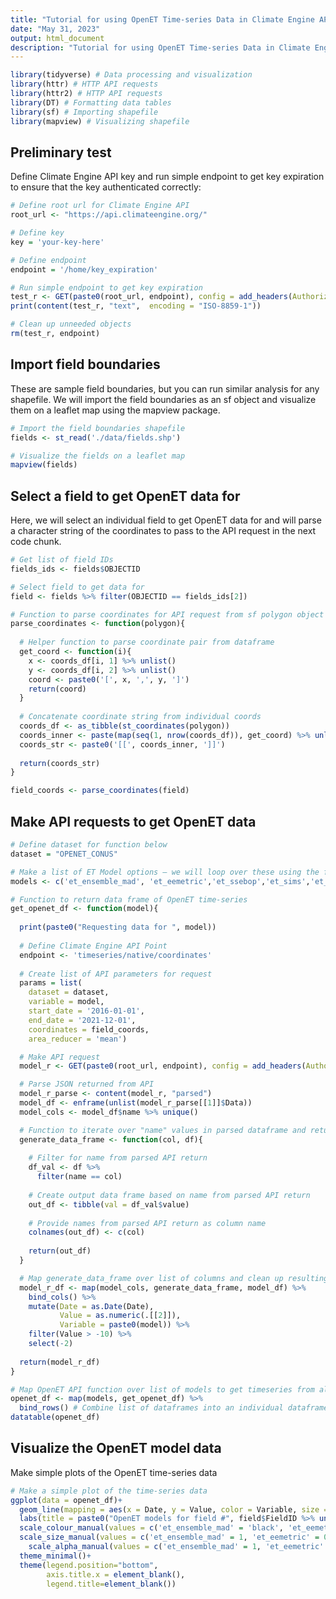 ```yaml
---
title: "Tutorial for using OpenET Time-series Data in Climate Engine API"
date: "May 31, 2023"
output: html_document
description: "Tutorial for using OpenET Time-series Data in Climate Engine API"
---
```


```r
library(tidyverse) # Data processing and visualization
library(httr) # HTTP API requests
library(httr2) # HTTP API requests
library(DT) # Formatting data tables
library(sf) # Importing shapefile
library(mapview) # Visualizing shapefile
```

## Preliminary test

Define Climate Engine API key and run simple endpoint to get key expiration to ensure that the key authenticated correctly:

```r
# Define root url for Climate Engine API
root_url <- "https://api.climateengine.org/"

# Define key
key = 'your-key-here'

# Define endpoint
endpoint = '/home/key_expiration'

# Run simple endpoint to get key expiration
test_r <- GET(paste0(root_url, endpoint), config = add_headers(Authorization = key))
print(content(test_r, "text",  encoding = "ISO-8859-1"))

# Clean up unneeded objects
rm(test_r, endpoint)
```

## Import field boundaries

These are sample field boundaries, but you can run similar analysis for any shapefile. We will import the field boundaries as an sf object and visualize them on a leaflet map using the mapview package.

```r
# Import the field boundaries shapefile
fields <- st_read('./data/fields.shp')

# Visualize the fields on a leaflet map
mapview(fields)
```

## Select a field to get OpenET data for

Here, we will select an individual field to get OpenET data for and will parse a character string of the coordinates to pass to the API request in the next code chunk.

```r
# Get list of field IDs
fields_ids <- fields$OBJECTID

# Select field to get data for
field <- fields %>% filter(OBJECTID == fields_ids[2])

# Function to parse coordinates for API request from sf polygon object (shapefile)
parse_coordinates <- function(polygon){
  
  # Helper function to parse coordinate pair from dataframe
  get_coord <- function(i){
    x <- coords_df[i, 1] %>% unlist()
    y <- coords_df[i, 2] %>% unlist()
    coord <- paste0('[', x, ',', y, ']')
    return(coord)
  }
  
  # Concatenate coordinate string from individual coords
  coords_df <- as_tibble(st_coordinates(polygon))
  coords_inner <- paste(map(seq(1, nrow(coords_df)), get_coord) %>% unlist(), collapse = ',')
  coords_str <- paste0('[[', coords_inner, ']]')
  
  return(coords_str)
}

field_coords <- parse_coordinates(field)
```

## Make API requests to get OpenET data

```r
# Define dataset for function below
dataset = "OPENET_CONUS"

# Make a list of ET Model options — we will loop over these using the function below to return all of the data
models <- c('et_ensemble_mad', 'et_eemetric','et_ssebop','et_sims','et_geesebal','et_ptjpl','et_disalexi')

# Function to return data frame of OpenET time-series
get_openet_df <- function(model){
  
  print(paste0("Requesting data for ", model))
  
  # Define Climate Engine API Point 
  endpoint <- 'timeseries/native/coordinates'
  
  # Create list of API parameters for request
  params = list(
    dataset = dataset,
    variable = model,
    start_date = '2016-01-01',
    end_date = '2021-12-01',
    coordinates = field_coords,
    area_reducer = 'mean')

  # Make API request
  model_r <- GET(paste0(root_url, endpoint), config = add_headers(Authorization = key), query = params)

  # Parse JSON returned from API
  model_r_parse <- content(model_r, "parsed")
  model_df <- enframe(unlist(model_r_parse[[1]]$Data))
  model_cols <- model_df$name %>% unique()

  # Function to iterate over "name" values in parsed dataframe and return single column dataframe with those values
  generate_data_frame <- function(col, df){
  
    # Filter for name from parsed API return
    df_val <- df %>%
      filter(name == col)
  
    # Create output data frame based on name from parsed API return
    out_df <- tibble(val = df_val$value)
  
    # Provide names from parsed API return as column name
    colnames(out_df) <- c(col)
  
    return(out_df)
  }

  # Map generate_data_frame over list of columns and clean up resulting data frame
  model_r_df <- map(model_cols, generate_data_frame, model_df) %>%
    bind_cols() %>%
    mutate(Date = as.Date(Date),
           Value = as.numeric(.[[2]]),
           Variable = paste0(model)) %>%
    filter(Value > -10) %>%
    select(-2)
  
  return(model_r_df)
}

# Map OpenET API function over list of models to get timeseries from all models
openet_df <- map(models, get_openet_df) %>% 
  bind_rows() # Combine list of dataframes into an individual dataframe
datatable(openet_df)
```

## Visualize the OpenET model data

Make simple plots of the OpenET time-series data

```r
# Make a simple plot of the time-series data
ggplot(data = openet_df)+
  geom_line(mapping = aes(x = Date, y = Value, color = Variable, size = Variable, alpha = Variable))+
  labs(title = paste0("OpenET models for field #", field$FieldID %>% unlist()), y = 'Monthly evapotranspiration (mm)') +
  scale_colour_manual(values = c('et_ensemble_mad' = 'black', 'et_eemetric' = "#F8766D", 'et_ssebop' = "#B79F00", 'et_sims' = "#00BA38", 'et_geesebal' = "#00BFC4", 'et_ptjpl' = "#619CFF", 'et_disalexi' = "#F564E3"), labels = c("Ensemble mean", "eeMETRIC", "SSEBop", "SIMS", "geeSEBAL", "PT-JPL", "DisALEXI"))+
  scale_size_manual(values = c('et_ensemble_mad' = 1, 'et_eemetric' = 0.5, 'et_ssebop' = 0.5, 'et_sims' = 0.5, 'et_geesebal' = 0.5, 'et_ptjpl' = 0.5, 'et_disalexi' = 0.5), labels = c("Ensemble mean", "eeMETRIC", "SSEBop", "SIMS", "geeSEBAL", "PT-JPL", "DisALEXI"))+
    scale_alpha_manual(values = c('et_ensemble_mad' = 1, 'et_eemetric' = 0.7, 'et_ssebop' = 0.7, 'et_sims' = 0.7, 'et_geesebal' = 0.7, 'et_ptjpl' = 0.7, 'et_disalexi' = 0.7), labels = c("Ensemble mean", "eeMETRIC", "SSEBop", "SIMS", "geeSEBAL", "PT-JPL", "DisALEXI"))+
  theme_minimal()+
  theme(legend.position="bottom",
        axis.title.x = element_blank(),
        legend.title=element_blank())
```
